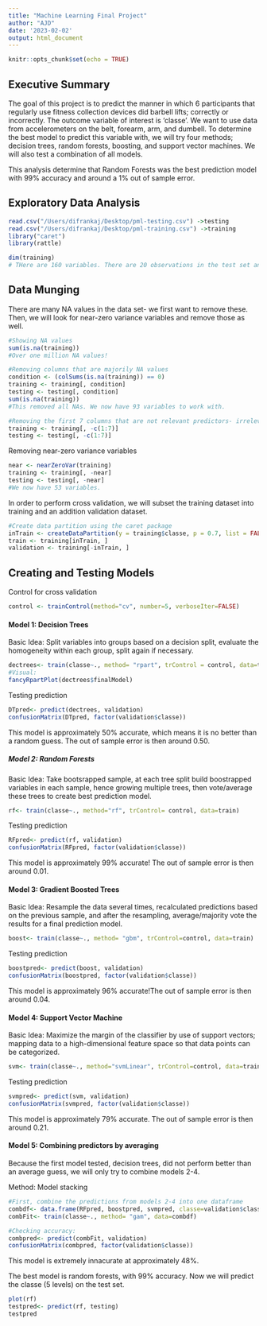```yaml
---
title: "Machine Learning Final Project"
author: "AJD"
date: '2023-02-02'
output: html_document
---
```


```r
knitr::opts_chunk$set(echo = TRUE)
```

## Executive Summary

The goal of this project is to predict the manner in which 6 participants that regularly use fitness collection devices did barbell lifts; correctly or incorrectly. The outcome variable of interest is 'classe'. We want to use data from accelerometers on the belt, forearm, arm, and dumbell. 
To determine the best model to predict this variable with, we will try four methods; decision trees, random forests, boosting, and support vector machines. We will also test a combination of all models. 

This analysis determine that Random Forests was the best prediction model with 99% accuracy and around a 1% out of sample error.


## Exploratory Data Analysis
```r
read.csv("/Users/difrankaj/Desktop/pml-testing.csv") ->testing
read.csv("/Users/difrankaj/Desktop/pml-training.csv") ->training
library("caret")
library(rattle)

dim(training)
# THere are 160 variables. There are 20 observations in the test set and 19,622 in the training set. 
```

## Data Munging
There are many NA values in the data set- we first want to remove these. Then, we will look for near-zero variance variables and remove those as well. 

```r
#Showing NA values
sum(is.na(training))
#Over one million NA values!

#Removing columns that are majorily NA values
condition <- (colSums(is.na(training)) == 0)
training <- training[, condition]
testing <- testing[, condition]
sum(is.na(training))
#This removed all NAs. We now have 93 variables to work with.

#Removing the first 7 columns that are not relevant predictors- irrelevant to the outcome. Now, 86 variables.
training <- training[, -c(1:7)]
testing <- testing[, -c(1:7)]
```

Removing near-zero variance variables
```r
near <- nearZeroVar(training)
training <- training[, -near]
testing <- testing[, -near]
#We now have 53 variables. 
```

In order to perform cross validation, we will subset the training dataset into training and an addition validation dataset. 

```r
#Create data partition using the caret package
inTrain <- createDataPartition(y = training$classe, p = 0.7, list = FALSE)
train <- training[inTrain, ]
validation <- training[-inTrain, ]
```

## Creating and Testing Models 

Control for cross validation
```r
control <- trainControl(method="cv", number=5, verboseIter=FALSE)
```

#### Model 1: Decision Trees
 Basic Idea: Split variables into groups based on a decision split, evaluate the homogeneity within each group, split again if necessary. 
```r
dectrees<- train(classe~., method= "rpart", trControl = control, data=train)
#Visual: 
fancyRpartPlot(dectrees$finalModel)
```

Testing prediction
```r
DTpred<- predict(dectrees, validation)
confusionMatrix(DTpred, factor(validation$classe))
```
This model is approximately 50% accurate, which means it is no better than a random guess. The out of sample error is then around 0.50.

##### Model 2: Random Forests
 Basic Idea: Take bootsrapped sample, at each tree split build boostrapped variables in each sample, hence growing multiple trees, then vote/average these trees to create best prediction model. 
```r
rf<- train(classe~., method="rf", trControl= control, data=train)
```

Testing prediction
```r
RFpred<- predict(rf, validation)
confusionMatrix(RFpred, factor(validation$classe))
```
This model is approximately 99% accurate! The out of sample error is then around 0.01.

#### Model 3: Gradient Boosted Trees 
  Basic Idea: Resample the data several times, recalculated predictions based on the previous sample, and after the resampling, average/majority vote the results for a final prediction model.
```r
boost<- train(classe~., method= "gbm", trControl=control, data=train)
```

Testing prediction
```r
boostpred<- predict(boost, validation)
confusionMatrix(boostpred, factor(validation$classe))
```
This model is approximately 96% accurate!The out of sample error is then around 0.04.

#### Model 4: Support Vector Machine
  Basic Idea: Maximize the margin of the classifier by use of support vectors; mapping data to a high-dimensional feature space so that data points can be categorized. 
```r
svm<- train(classe~., method="svmLinear", trControl=control, data=train)
```

Testing prediction 
```r
svmpred<- predict(svm, validation)
confusionMatrix(svmpred, factor(validation$classe))

```
This model is approximately 79% accurate. The out of sample error is then around 0.21.

#### Model 5: Combining predictors by averaging
Because the first model tested, decision trees, did not perform better than an average guess, we will only try to combine models 2-4. 

Method: Model stacking
```r
#First, combine the predictions from models 2-4 into one dataframe
combdf<- data.frame(RFpred, boostpred, svmpred, classe=validation$classe)
combFit<- train(classe~., method= "gam", data=combdf)

#Checking accuracy:
combpred<- predict(combFit, validation)
confusionMatrix(combpred, factor(validation$classe))
```
This model is extremely innacurate at approximately 48%. 

The best model is random forests, with 99% accuracy. Now we will predict the classe (5 levels) on the test set. 
```r
plot(rf)
testpred<- predict(rf, testing)
testpred
```
